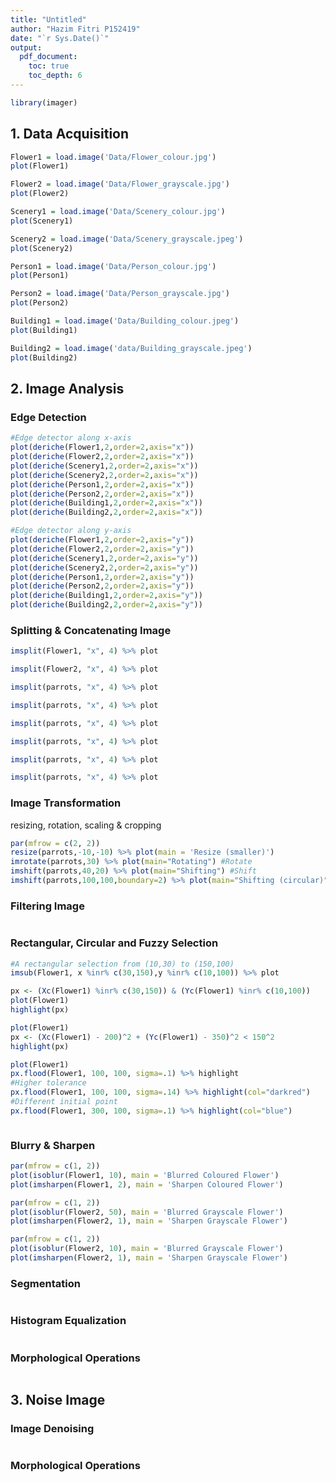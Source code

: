 ```yaml
---
title: "Untitled"
author: "Hazim Fitri P152419"
date: "`r Sys.Date()`"
output: 
  pdf_document:
    toc: true
    toc_depth: 6
---
```


```r
library(imager)
```

## 1. Data Acquisition

```r
Flower1 = load.image('Data/Flower_colour.jpg')
plot(Flower1)
```

```r
Flower2 = load.image('Data/Flower_grayscale.jpg')
plot(Flower2)
```

```r
Scenery1 = load.image('Data/Scenery_colour.jpg')
plot(Scenery1)
```

```r
Scenery2 = load.image('Data/Scenery_grayscale.jpeg')
plot(Scenery2)
```

```r
Person1 = load.image('Data/Person_colour.jpg')
plot(Person1)
```

```r
Person2 = load.image('Data/Person_grayscale.jpg')
plot(Person2)
```

```r
Building1 = load.image('Data/Building_colour.jpeg')
plot(Building1)
```

```r
Building2 = load.image('data/Building_grayscale.jpeg')
plot(Building2)
```

## 2. Image Analysis

### Edge Detection

```r
#Edge detector along x-axis
plot(deriche(Flower1,2,order=2,axis="x"))
plot(deriche(Flower2,2,order=2,axis="x"))
plot(deriche(Scenery1,2,order=2,axis="x"))
plot(deriche(Scenery2,2,order=2,axis="x"))
plot(deriche(Person1,2,order=2,axis="x"))
plot(deriche(Person2,2,order=2,axis="x"))
plot(deriche(Building1,2,order=2,axis="x"))
plot(deriche(Building2,2,order=2,axis="x"))
```

```r
#Edge detector along y-axis
plot(deriche(Flower1,2,order=2,axis="y"))
plot(deriche(Flower2,2,order=2,axis="y"))
plot(deriche(Scenery1,2,order=2,axis="y"))
plot(deriche(Scenery2,2,order=2,axis="y"))
plot(deriche(Person1,2,order=2,axis="y"))
plot(deriche(Person2,2,order=2,axis="y"))
plot(deriche(Building1,2,order=2,axis="y"))
plot(deriche(Building2,2,order=2,axis="y"))

```

### Splitting & Concatenating Image

```r
imsplit(Flower1, "x", 4) %>% plot
```

```r
imsplit(Flower2, "x", 4) %>% plot
```

```r
imsplit(parrots, "x", 4) %>% plot
```

```r
imsplit(parrots, "x", 4) %>% plot
```

```r
imsplit(parrots, "x", 4) %>% plot
```

```r
imsplit(parrots, "x", 4) %>% plot
```

```r
imsplit(parrots, "x", 4) %>% plot
```

```r
imsplit(parrots, "x", 4) %>% plot
```

### Image Transformation

resizing, rotation, scaling & cropping

```r
par(mfrow = c(2, 2))
resize(parrots,-10,-10) %>% plot(main = 'Resize (smaller)')
imrotate(parrots,30) %>% plot(main="Rotating") #Rotate
imshift(parrots,40,20) %>% plot(main="Shifting") #Shift
imshift(parrots,100,100,boundary=2) %>% plot(main="Shifting (circular)") #Shift circular
```

### Filtering Image

```r

```

### Rectangular, Circular and Fuzzy Selection

```r
#A rectangular selection from (10,30) to (150,100)
imsub(Flower1, x %inr% c(30,150),y %inr% c(10,100)) %>% plot

px <- (Xc(Flower1) %inr% c(30,150)) & (Yc(Flower1) %inr% c(10,100))
plot(Flower1)
highlight(px)
```

```r
plot(Flower1)
px <- (Xc(Flower1) - 200)^2 + (Yc(Flower1) - 350)^2 < 150^2
highlight(px)
```

```r
plot(Flower1)
px.flood(Flower1, 100, 100, sigma=.1) %>% highlight
#Higher tolerance
px.flood(Flower1, 100, 100, sigma=.14) %>% highlight(col="darkred")
#Different initial point
px.flood(Flower1, 300, 100, sigma=.1) %>% highlight(col="blue")
```

```r

```

### Blurry & Sharpen

```r
par(mfrow = c(1, 2))
plot(isoblur(Flower1, 10), main = 'Blurred Coloured Flower')
plot(imsharpen(Flower1, 2), main = 'Sharpen Coloured Flower')
```

```r
par(mfrow = c(1, 2))
plot(isoblur(Flower2, 50), main = 'Blurred Grayscale Flower')
plot(imsharpen(Flower2, 1), main = 'Sharpen Grayscale Flower')
```

```r
par(mfrow = c(1, 2))
plot(isoblur(Flower2, 10), main = 'Blurred Grayscale Flower')
plot(imsharpen(Flower2, 1), main = 'Sharpen Grayscale Flower')
```

### Segmentation

```r

```

### Histogram Equalization

```r

```

### Morphological Operations

```r

```

## 3. Noise Image

### Image Denoising

```r

```

### Morphological Operations

```r

```
